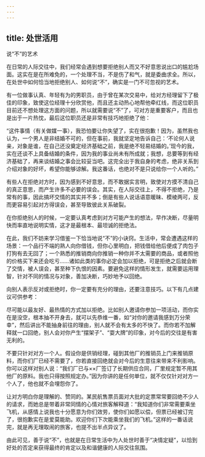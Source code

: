 ```yaml
---
---
---
```

title: 处世活用
---




说“不”的艺术

在日常的人际交往中，我们经常会遇到想要拒绝别人而又不好意思说出口的尴尬场面。这实在是在所难免的，一个处理不当，不是伤了和气，就是委曲求全。所以，在处世中如何恰当地拒绝别人、如何说“不”，确实是一门不可忽视的艺术。

有一位做事认真、年轻有为的男职员，由于曾在某次交易中，给对方经理留下了极佳的印象，致使这位经理十分欣赏他，而且还主动热心地帮他牵红线，而这位职员目前还不想处理这方面的问题，所以就需要说“不”了，可对方是重要客户，而且也是出于一片热忱，最后这位职员还是非常有技巧地拒绝了他：

“这件事情（有关做媒一事），我恐怕要让你失望了，实在很抱歉！因为，虽然我也认为，一个男人是非结婚不可的，但在事前，我就坚定地告诉自己：‘不论何人说亲，对象是谁，在自己还没奠定经济基础之前，我是绝不轻易结婚的。’现今的我，实在还谈不上具备结婚的条件，因为我的事业尚未有所成就；我想，总要等到有经济基础了，再来谈结婚之事会比较妥当吧。这完全出于我自身的考虑，绝非关系到介绍对象的好坏，希望你能够谅解。我这番话，也绝对不是只说给你一个人听的。”

有些人在拒绝对方时，因为感到不好意思，而不敢据实言明，致使对方摸不清自己的真正意思，而产生许多不必要的误会。其实，在人际交往上，不得不拒绝，乃是常有的事，因此搞坏交情的其实并不多；倒是有些人说话语意暖昧、模棱两可，反而更容易引起对方得误会，甚至导致彼此关系破裂。

在你拒绝别人的时候，一定要认真考虑到对方可能产生的想法，早作决断，尽量明快而率直地说明实情，这才是最根本、最坦诚的拒绝法。

在此，我们不妨来学习借鉴一下恰当地说“不”的小诀窍。生活中，常会遭遇这样的场景：一个品行不端的熟人向你借钱，但你心里明白，把钱借给他后便成了肉包子打狗有去无回了；一个熟悉的推销商向你推销一种你并不太需要的商品，或者照他的价格买下来还会吃亏……诸如此类的事你必定会加以拒绝，可是拒绝之后就会断了交情，被人误会，甚至种下仇恨的因素。要避免这样的情形发生，就需要运用理智，针对不同的情况与对象，善加决断，巧妙地予以回绝。

向别人表示反对或拒绝时，你一定要有充分的理由，还要注意技巧。以下有几点建议可供参考：

尽可能以最友好、最热情的方式加以拒绝。比如别人邀请你参加一项活动，而你实在是没空，根本抽不开身去，就可以先恭维一番，如“对你的邀请我感到万分荣幸”，然后讲出不能抽身前往的理由，别人就不会有太多的不快了。而你若不加解释就一口回绝，别人会对你产生“摆架子”、“耍大牌”的印象，对今后的交往是有害无利的。

不要只针对对方一个人。假设你是供销经理，碰到其他厂的推销员上门来推销原料，而你们厂已经不需要了，你若直接回绝就会对今后的生意往来带来不利影响。你可以这样对别人说：“我们厂已与××厂签订了长期供应合同，厂里规定暂不用其他厂的原料。我也只得按照规定办。”因为你讲的是任何单位，就不仅仅针对对方一个人了，他也就不会埋怨你了。

让对方明白你是理解的、赞同的。某民航售票员面对大批的定票常常要回绝不少人的请求，而她总是带着非常同情的心情对旅客解释道：“我知道你们非常需要乘坐飞机，从感情上说我也十分愿意为你们效劳，使你们如愿以偿，但票已经被订完了，很抱歉实在是爱莫能助。欢迎你们下次能乘坐我们的飞机。”这样的一番话说完，就是再无理取闹的旅客，也提不出半点异议了。

由此可见，善于说“不”，也就是在日常生活中为人处世时善于“决情定疑”，以恰到好处的否定来获得最终的肯定以及和谐健康的人际交往氛围。
